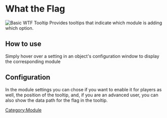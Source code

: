# What the Flag

![Basic WTF Tooltip](Wtftooltip.png 'Basic WTF Tooltip') Provides
tooltips that indicate which module is adding which option.

## How to use

Simply hover over a setting in an object's configuration window to
display the corresponding module

## Configuration

In the module settings you can chose if you want to enable it for
players as well, the position of the tooltip, and, if you are an
advanced user, you can also show the data path for the flag in the
tooltip.

[Category:Module](Category:Module 'wikilink')
